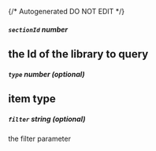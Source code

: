 {/* Autogenerated DO NOT EDIT  */}
##### `sectionId` _number_
the Id of the library to query
---
##### `type` _number (optional)_
item type
---
##### `filter` _string (optional)_
the filter parameter

